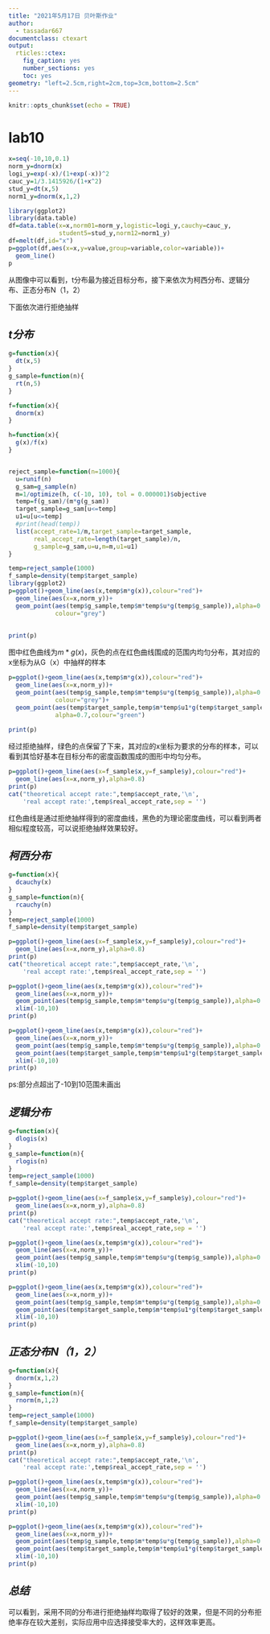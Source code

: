 ```yaml
---
title: "2021年5月17日 贝叶斯作业"
author:
  - tassadar667
documentclass: ctexart
output:
  rticles::ctex:
    fig_caption: yes
    number_sections: yes
    toc: yes
geometry: "left=2.5cm,right=2cm,top=3cm,bottom=2.5cm"
---
```


```r
knitr::opts_chunk$set(echo = TRUE)
```

# lab10
```r
x=seq(-10,10,0.1)
norm_y=dnorm(x)
logi_y=exp(-x)/(1+exp(-x))^2
cauc_y=1/3.1415926/(1+x^2)
stud_y=dt(x,5)
norm1_y=dnorm(x,1,2)
```

```r
library(ggplot2)
library(data.table)
df=data.table(x=x,norm01=norm_y,logistic=logi_y,cauchy=cauc_y,
              student5=stud_y,norm12=norm1_y)
df=melt(df,id="x")
p=ggplot(df,aes(x=x,y=value,group=variable,color=variable))+
  geom_line()
p
```

从图像中可以看到，t分布最为接近目标分布，接下来依次为柯西分布、逻辑分布、正态分布N（1，2）

下面依次进行拒绝抽样



## *t分布*


```r
g=function(x){
  dt(x,5)
}
g_sample=function(n){
  rt(n,5)
}

f=function(x){
  dnorm(x)
}

h=function(x){
  g(x)/f(x)
}


reject_sample=function(n=1000){
  u=runif(n)
  g_sam=g_sample(n)
  m=1/optimize(h, c(-10, 10), tol = 0.000001)$objective
  temp=f(g_sam)/(m*g(g_sam))
  target_sample=g_sam[u<=temp]
  u1=u[u<=temp]
  #print(head(temp))
  list(accept_rate=1/m,target_sample=target_sample,
       real_accept_rate=length(target_sample)/n,
       g_sample=g_sam,u=u,m=m,u1=u1)
}

temp=reject_sample(1000)
f_sample=density(temp$target_sample)
library(ggplot2)
p=ggplot()+geom_line(aes(x,temp$m*g(x)),colour="red")+
  geom_line(aes(x=x,norm_y))+
  geom_point(aes(temp$g_sample,temp$m*temp$u*g(temp$g_sample)),alpha=0.3,
             colour="grey")
  
  
print(p)
```

图中红色曲线为$m*g(x)$，灰色的点在红色曲线围成的范围内均匀分布，其对应的x坐标为从G（x）中抽样的样本

```r
p=ggplot()+geom_line(aes(x,temp$m*g(x)),colour="red")+
  geom_line(aes(x=x,norm_y))+
  geom_point(aes(temp$g_sample,temp$m*temp$u*g(temp$g_sample)),alpha=0.3,
             colour="grey")+
  geom_point(aes(temp$target_sample,temp$m*temp$u1*g(temp$target_sample)),
             alpha=0.7,colour="green")
  
print(p)

```

经过拒绝抽样，绿色的点保留了下来，其对应的x坐标为要求的分布的样本，可以看到其恰好基本在目标分布的密度函数围成的图形中均匀分布。


```r
p=ggplot()+geom_line(aes(x=f_sample$x,y=f_sample$y),colour="red")+
  geom_line(aes(x=x,norm_y),alpha=0.8)
print(p)
cat("theoretical accept rate:",temp$accept_rate,'\n',
    'real accept rate:',temp$real_accept_rate,sep = '')
```

红色曲线是通过拒绝抽样得到的密度曲线，黑色的为理论密度曲线，可以看到两者相似程度较高，可以说拒绝抽样效果较好。

## *柯西分布*


```r
g=function(x){
  dcauchy(x)
}
g_sample=function(n){
  rcauchy(n)
}
temp=reject_sample(1000)
f_sample=density(temp$target_sample)

p=ggplot()+geom_line(aes(x=f_sample$x,y=f_sample$y),colour="red")+
  geom_line(aes(x=x,norm_y),alpha=0.8)
print(p)
cat("theoretical accept rate:",temp$accept_rate,'\n',
    'real accept rate:',temp$real_accept_rate,sep = '')
```

```r
p=ggplot()+geom_line(aes(x,temp$m*g(x)),colour="red")+
  geom_line(aes(x=x,norm_y))+
  geom_point(aes(temp$g_sample,temp$m*temp$u*g(temp$g_sample)),alpha=0.3,colour="grey")+
  xlim(-10,10)
print(p)

p=ggplot()+geom_line(aes(x,temp$m*g(x)),colour="red")+
  geom_line(aes(x=x,norm_y))+
  geom_point(aes(temp$g_sample,temp$m*temp$u*g(temp$g_sample)),alpha=0.3,colour="grey")+
  geom_point(aes(temp$target_sample,temp$m*temp$u1*g(temp$target_sample)),alpha=0.7,colour="green")+
  xlim(-10,10)
print(p)
```

ps:部分点超出了-10到10范围未画出

## *逻辑分布*


```r
g=function(x){
  dlogis(x)
}
g_sample=function(n){
  rlogis(n)
}
temp=reject_sample(1000)
f_sample=density(temp$target_sample)

p=ggplot()+geom_line(aes(x=f_sample$x,y=f_sample$y),colour="red")+
  geom_line(aes(x=x,norm_y),alpha=0.8)
print(p)
cat("theoretical accept rate:",temp$accept_rate,'\n',
    'real accept rate:',temp$real_accept_rate,sep = '')
```

```r
p=ggplot()+geom_line(aes(x,temp$m*g(x)),colour="red")+
  geom_line(aes(x=x,norm_y))+
  geom_point(aes(temp$g_sample,temp$m*temp$u*g(temp$g_sample)),alpha=0.3,colour="grey")+
  xlim(-10,10)
print(p)

p=ggplot()+geom_line(aes(x,temp$m*g(x)),colour="red")+
  geom_line(aes(x=x,norm_y))+
  geom_point(aes(temp$g_sample,temp$m*temp$u*g(temp$g_sample)),alpha=0.3,colour="grey")+
  geom_point(aes(temp$target_sample,temp$m*temp$u1*g(temp$target_sample)),alpha=0.7,colour="green")+
  xlim(-10,10)
print(p)
```

## *正态分布N（1，2）*

```r
g=function(x){
  dnorm(x,1,2)
}
g_sample=function(n){
  rnorm(n,1,2)
}
temp=reject_sample(1000)
f_sample=density(temp$target_sample)

p=ggplot()+geom_line(aes(x=f_sample$x,y=f_sample$y),colour="red")+
  geom_line(aes(x=x,norm_y),alpha=0.8)
print(p)
cat("theoretical accept rate:",temp$accept_rate,'\n',
    'real accept rate:',temp$real_accept_rate,sep = '')
```

```r
p=ggplot()+geom_line(aes(x,temp$m*g(x)),colour="red")+
  geom_line(aes(x=x,norm_y))+
  geom_point(aes(temp$g_sample,temp$m*temp$u*g(temp$g_sample)),alpha=0.3,colour="grey")+
  xlim(-10,10)
print(p)

p=ggplot()+geom_line(aes(x,temp$m*g(x)),colour="red")+
  geom_line(aes(x=x,norm_y))+
  geom_point(aes(temp$g_sample,temp$m*temp$u*g(temp$g_sample)),alpha=0.3,colour="grey")+
  geom_point(aes(temp$target_sample,temp$m*temp$u1*g(temp$target_sample)),alpha=0.7,colour="green")+
  xlim(-10,10)
print(p)
```

## *总结*


可以看到，采用不同的分布进行拒绝抽样均取得了较好的效果，但是不同的分布拒绝率存在较大差别，实际应用中应选择接受率大的，这样效率更高。